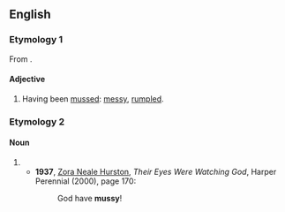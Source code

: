 ==English==

===Etymology 1===
From {{suffix|muss|y|lang=en}}.

====Adjective====
{{en-adj}}

# Having been [[muss]]ed: [[messy]], [[rumple]]d.

===Etymology 2===

====Noun====
{{en-noun|~|mussies}}

# {{eye dialect of|mercy|from=African American Vernacular English|lang=en}}
#* '''1937''', [[w:Zora Neale Hurston|Zora Neale Hurston]], ''Their Eyes Were Watching God'', Harper Perennial (2000), page 170:
#*: God have '''mussy'''!